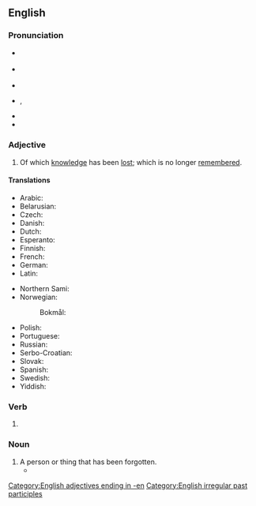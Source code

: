 ==English==

===Pronunciation===
* {{a|GenAm}} {{IPA|en|/fɚˈɡɑt.n̩/}}
*: {{a|New England}} {{IPA|en|/fəˈɡʌt.n̩/|/fɚˈɡʌt.n̩/}}
* {{a|RP}} {{IPA|en|/fəˈɡɒt.n̩/}}
* {{audio|en|en-us-forgotten.ogg|Audio (US)}}
* {{audio|en|en-us-ne-forgotten.ogg|Audio (New England)}}, {{audio|en|en-us-ne-2-forgotten.ogg|Audio (New England)}}
* {{rhymes|en|ɒtən}}
* {{hyphenation|en|for|got|ten}}

===Adjective===
{{en-adj}}

# Of which [[knowledge]] has been [[lost]]; which is no longer [[remember]]ed.

====Translations====
{{trans-top|of which knowledge has been lost, which is no longer remembered}}
* Arabic: {{t|ar|مَنْسِيّ}}
* Belarusian: {{t|be|забы́ты}}
* Czech: {{t+|cs|zapomenutý}}
* Danish: {{t|da|glemt}}
* Dutch: {{t+|nl|vergeten}}
* Esperanto: {{t|eo|forgesita}}
* Finnish: {{t+|fi|unohdettu}}
* French: {{t+|fr|oublié}}
* German: {{t+|de|vergessen}}
* Latin: {{t|la|oblītus}}
{{trans-mid}}
* Northern Sami: {{t|se|vajálduvvan}}
* Norwegian:
*: Bokmål: {{t|nb|bortglemt}}
* Polish: {{t|pl|zapomniany}}
* Portuguese: {{t+|pt|esquecido}}
* Russian: {{t+|ru|забы́тый}}
* Serbo-Croatian: {{t|sh|zaboravljen}}
* Slovak: {{t|sk|zabudnutý}}
* Spanish: {{t+|es|olvidado}}
* Swedish: {{t+|sv|glömd}}
* Yiddish: {{t|yi|פֿאַרגעסן}}
{{trans-bottom}}

===Verb===
{{head|en|verb form}}

# {{inflection of|en|forget||past|part}}

===Noun===
{{en-noun}}

# A person or thing that has been forgotten.
#* {{quote-journal|en|date=December 31, 2007|author=Alan Feuer|title=Headliners of 07: A Subway Savior, Rampaging Rats, and a $12 Million Dog|work=New York Times|url=http://www.nytimes.com/2007/12/31/nyregion/31onehits.html
|passage=Luckily for these unfortunate '''forgottens''', New Year is approaching, a time when, despite the intuitions of the calendar, our thoughts often turn to the past.}}

[[Category:English adjectives ending in -en]]
[[Category:English irregular past participles]]